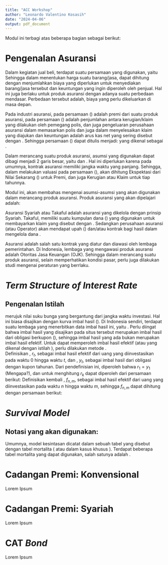 ```yaml
---
title: "ACC Workshop"
author: "Leonardo Valentino Kosasih"
date: "2024-04-06"
output: pdf_document
---
```

Modul ini terbagi atas beberapa bagian sebagai berikut:
\begin{enumerate}
\item Pengenalan Asuransi
\item \textit{Term Structure of Interest Rate}
\item \textit{Survival Model}
\item Cadangan Premi: Konvensional
\item Cadangan Premi: Syariah
\item CAT \textit{Bond}
\end{enumerate}

# Pengenalan Asuransi
Dalam kegiatan jual beli, terdapat suatu persamaan yang digunakan, yaitu 
\begin{equation}
\label{harga}
\text{Harga} := \text{Biaya} + \text{Keuntungan}
\end{equation}
Sehingga dalam menentukan harga suatu barang/jasa, dapat dihitung dengan menjumlahkan biaya yang diperlukan untuk menyediakan barang/jasa tersebut dan keuntungan yang ingin diperoleh oleh penjual.
Hal ini juga berlaku untuk produk asuransi dengan adanya suatu perbedaan mendasar. Perbedaan tersebut adalah, \textbf{tidak diketahuinya} biaya yang perlu dikeluarkan di masa depan.  
  
Pada industri asuransi, \textbf{harga} pada persamaan (\ref{harga}) adalah premi dari suatu produk asuransi, \textbf{biaya} pada persamaan (\ref{harga}) adalah penjumlahan antara kerugian/klaim yang dilakukan oleh pemegang polis, dan juga pengeluaran perusahaan asuransi dalam memasarkan polis dan juga dalam menyelesaikan klaim yang diajukan dan keuntungan adalah arus kas net yang sering disebut dengan \textit{underwriting profit}. Sehingga persamaan (\ref{harga}) dapat ditulis menjadi:
\begin{equation}
\label{fundamental}
\text{Premi} := \text{Kerugian/Klaim} + \text{Biaya Operasional} + \textit{UW Profit}
\end{equation}
yang dikenal sebagai \textit{Fundamental Insruance Equation}.  

Dalam merancang suatu produk asuransi, asumsi yang digunakan dapat dibagi menjadi 2 garis besar, yaitu \textbf{asumsi ekonomi} dan \textbf{asumsi non-ekonomi (demografis)}. Hal ini diperlukan karena pada umumnya, kontrak asuransi memiliki jangka waktu yang panjang. Sehingga, dalam melakukan valuasi pada persamaan (\ref{fundamental}), akan dihitung Ekspektasi dari Nilai Sekarang (\textit{Expected Present Value}) untuk Premi, dan juga Kerugian atau Klaim untuk tiap tahunnya.
  
Modul ini, akan membahas mengenai asumsi-asumsi yang akan digunakan dalam merancang produk asuransi. Produk asuransi yang akan dipelajari adalah:
\begin{enumerate}
\item Asuransi Konvensional
\item Asuransi Syariah
\item \textit{Catasthrope} (CAT) \textit{Bond}
\end{enumerate}  
  
Asuransi Syariah atau Takaful adalah asuransi yang dikelola dengan prinsip Syariah. Takaful, memiliki suatu kumpulan dana (\textit{pooled fund}) yang digunakan untuk membayarkan klaim yang disebut dengan \textbf{Tabarru}. Sedangkan perusahaan asuransi (atau Operator) akan mendapat upah (\textbf{Ujrah}) dan/atau kontrak bagi hasil dalam mengelola dana \textbf{Tabarru}.   

Asuransi adalah salah satu kontrak yang diatur dan diawasi oleh lembaga pemerintahan. Di Indonesia, lembaga yang mengawasi produk asuransi adalah Otoritas Jasa Keuangan (OJK). Sehingga dalam merancang suatu produk asuransi, selain memperhatikan kondisi pasar, perlu juga dilakukan studi mengenai peraturan yang berrlaku.  
  
# *Term Structure of Interest Rate*  
## Pengenalan Istilah  
\textit{Term Structure of Interest Rate} merujuk nilai suku bunga yang bergantung dari jangka waktu investasi. Hal ini biasa disajikan dengan kurva imbal hasil (\textit{yield curve}). Di Indonesia sendiri, terdapat suatu lembaga yang menerbitkan data imbal hasil ini, yaitu [\textcolor{blue}{PHEI}](https://www.phei.co.id/). Perlu diingat bahwa imbal hasil yang disajikan pada situs tersebut merupakan imbal hasil dari obligasi berkupon (\textit{coupon paying bond}), sehingga imbal hasil yang ada bukan merupakan imbal hasil efektif. Untuk dapat memperoleh imbal hasil efektif (atau yang dikenal dengan istilah \textit{spot rate}), perlu dilakukan metode \textit{bootstrapping}.  
Definisikan \textit{spot rate}, $r_t$, sebagai imbal hasil efektif dari uang yang diinvestasikan pada waktu 0 hingga waktu $t$, dan \textit{yield rate}, $y_t$, sebagai imbal hasil dari obligasi dengan kupon tahunan. Dari pendefinisian ini, diperoleh bahwa $r_1 = y_1$ (Mengapa?), dan untuk menghitung $r_k$ dapat diperoleh dari persamaan berikut:
\begin{equation}
\label{bootstrap}
1 = \sum_{i=1}^{k-1} \frac{y_k}{(1+s_{i})^i} + \frac{1+y_k}{(1+r_k)^k}
\end{equation}
Definisikan kembali \textit{forward rate}, $f_{n,m}$, sebagai imbal hasil efektif dari uang yang diinvestasikan pada waktu $n$ hingga waktu $m$, sehingga $f_{n,m}$ dapat dihitung dengan persamaan berikut: 
\begin{equation}
(1+f_{n,m})^{m-n} = \frac{(1+r_m)^m}{(1+r_n)^n}
\end{equation}  

# *Survival Model*
## Notasi yang akan digunakan:
\begin{enumerate}
\item $l_x$: jumlah orang yang hidup pada usia-$x$;
\item $d_x$: banyak orang yang meninggal pada usia-$x$;
\item ${}_tp_{x}$: peluang orang dengan usia-$x$ tetap hidup hingga usia $x+t$;
\item $q_x$: peluang orang usia $x$ meninggal.
\end{enumerate}
Umumnya, model kesintasan dicatat dalam sebuah tabel yang disebut dengan tabel mortalita (\textit{life table} atau dalam kasus khusus \textit{service table}). Terdapat beberapa tabel mortalita yang dapat digunakan, salah satunya adalah [\textcolor{blue}{Tabel Mortalita Indonesia IV}](https://www.bing.com/ck/a?!&&p=45dd7ca36f4fb8ecJmltdHM9MTcxMTE1MjAwMCZpZ3VpZD0zN2RlYWEwMC03NzZhLTZhM2ItMTNlZS1hNTcxNzY1MjZiNjgmaW5zaWQ9NTIwMQ&ptn=3&ver=2&hsh=3&fclid=37deaa00-776a-6a3b-13ee-a57176526b68&psq=tabel+mortalitas+iv&u=a1aHR0cHM6Ly9hYWppLm9yLmlkL0ZpbGUvRG93bmxvYWQvMTk3MA&ntb=1).

# Cadangan Premi: Konvensional  
Lorem Ipsum

# Cadangan Premi: Syariah  
Lorem Ipsum  

# CAT *Bond*  
Lorem Ipsum  